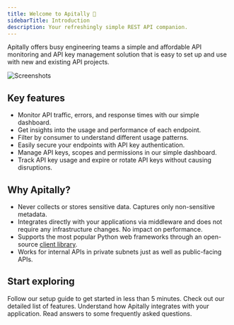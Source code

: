 ```yaml
---
title: Welcome to Apitally 👋
sidebarTitle: Introduction
description: Your refreshingly simple REST API companion.
---
```


Apitally offers busy engineering teams a simple and affordable API monitoring and API key management solution that is easy to set up and use with new and existing API projects.

![Screenshots](https://assets.apitally.io/screenshots/overview.png)

## Key features

- Monitor API traffic, errors, and response times with our simple dashboard.
- Get insights into the usage and performance of each endpoint.
- Filter by consumer to understand different usage patterns.
- Easily secure your endpoints with API key authentication.
- Manage API keys, scopes and permissions in our simple dashboard.
- Track API key usage and expire or rotate API keys without causing disruptions.

## Why Apitally?

- Never collects or stores sensitive data. Captures only non-sensitive metadata.
- Integrates directly with your applications via middleware and does not require any infrastructure changes. No impact on performance.
- Supports the most popular Python web frameworks through an open-source [client library](https://github.com/apitally/python-client).
- Works for internal APIs in private subnets just as well as public-facing APIs.

## Start exploring

<CardGroup cols={2}>
  <Card
    title="Quickstart"
    icon="rocket-launch"
    iconType="duotone"
    href="/quickstart"
  >
    Follow our setup guide to get started in less than 5 minutes.
  </Card>
  <Card title="Features" icon="list-check" iconType="duotone" href="/features">
    Check out our detailed list of features.
  </Card>
  <Card
    title="How it works"
    icon="gears"
    iconType="duotone"
    href="/how-it-works"
  >
    Understand how Apitally integrates with your application.
  </Card>
  <Card
    title="FAQs"
    icon="comments-question-check"
    iconType="duotone"
    href="/faqs"
  >
    Read answers to some frequently asked questions.
  </Card>
</CardGroup>
